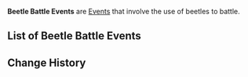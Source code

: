 {{Terminology Infobox
|image = 
|type  = Event Types
}}
'''Beetle Battle Events''' are [[Event]]s that involve the use of beetles to battle.

==List of Beetle Battle Events==
{{Events by Category Table|Beetle Battle Events}}

==Change History==
{{Change History|3.4}}